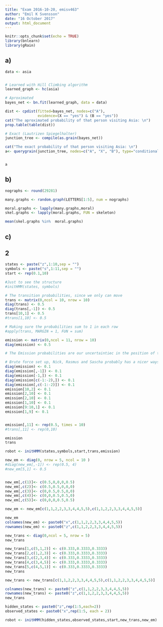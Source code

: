 ```yaml
---
title: "Exam 2016-10-20, emisv463"
author: "Emil K Svensson"
date: "16 October 2017"
output: html_document
---
```


```r
knitr::opts_chunk$set(echo = TRUE)
library(bnlearn)
library(gRain)
```

## a)

```r
data <- asia 


# Learned with Hill Climbing algorithm
learned_graph <- hc(asia)

# Aproximated
bayes_net <- bn.fit(learned_graph, data = data)

dist <- cpdist(fitted=bayes_net, nodes=c("A"), 
               evidence=(X == "yes") & (B == "yes"))
cat("The aproximated probability of that person visiting Asia: \n")
prop.table(table(dist))

# Exact (Lautrizen Spiegelhalter)
junction_tree <- compile(as.grain(bayes_net))

cat("The exact probability of that person visiting Asia: \n")
a<- querygrain(junction_tree, nodes=c("A", "X", "B"), type="conditional")


a

```

## b)

```r
nographs <- round(29281)

many.graphs <- random.graph(LETTERS[1:5], num = nographs)

moral.graphs <- lapply(many.graphs,moral)
skel.graphs <- lapply(moral.graphs, FUN = skeleton)

mean(skel.graphs %in%  moral.graphs)
```

## c)



## 2

```r
states <- paste("z",1:10,sep = "")
symbols <- paste("s",1:11,sep = "")
start <- rep(0.1,10)

#Just to see the structure
#initHMM(states, symbols)

# The transition probabilities, since we only can move 
trans <- matrix(0,ncol = 10, nrow = 10)
diag(trans) <- 0.5
diag(trans[,-1]) <- 0.5
trans[10,1] <- 0.5
#trans[1,10] <- 0.5

# Making sure the probabilities sum to 1 in each row
#apply(trans, MARGIN = 1, FUN = sum)

emission <- matrix(0,ncol = 11, nrow = 10)
diag(emission) <- 0.5

# The Emission probabilities are our uncertaintiec in the position of the robot.

# Brute force set up, Nick, Rasmus and Sascha probably has a nicer ways of solving this 
diag(emission) <- 0.1
diag(emission[,-1]) <- 0.1 
diag(emission[-1,]) <- 0.1 
diag(emission[c(-1:-2),]) <- 0.1
diag(emission[,c(-1:-2)]) <- 0.1 
emission[10,2] <- 0.1
emission[2,10] <- 0.1
emission[2,10] <- 0.1
emission[1,10] <- 0.1
emission[9:10,1] <- 0.1
emission[1,9] <- 0.1


emission[,11] <- rep(0.5, times = 10)
#trans[,11] <- rep(0,10)

emission
trans
```

```r
robot <- initHMM(states,symbols,start,trans,emission)
```

```r


new_em <- diag(0, nrow = 5, ncol = 10 )
#diag(new_em[,-1]) <- rep(0.5, 4)
#new_em[5,1] <- 0.5


new_em[,c(1)]<- c(0.5,0,0,0,0.5)
new_em[,c(2)]<- c(0.5,0.5,0,0,0)
new_em[,c(3)]<- c(0,0.5,0.5,0,0)
new_em[,c(4)]<- c(0,0,0.5,0.5,0)
new_em[,c(5)]<- c(0,0,0,0.5,0.5)

new_em <- new_em[c(1,1,2,2,3,3,4,4,5,5),c(1,1,2,2,3,3,4,4,5,5)]

new_em
colnames(new_em) <- paste0("x",c(1,1,2,2,3,3,4,4,5,5))
rownames(new_em) <- paste0("z",c(1,1,2,2,3,3,4,4,5,5))

new_trans <- diag(0,ncol = 5, nrow = 5)
new_trans

new_trans[1,c(5,1,2)] <- c(0.333,0.3333,0.3333)
new_trans[2,c(1,2,3)] <- c(0.333,0.3333,0.3333)
new_trans[3,c(2,3,4)] <- c(0.333,0.3333,0.3333)
new_trans[4,c(3,4,5)] <- c(0.333,0.3333,0.3333)
new_trans[5,c(4,5,1)] <- c(0.333,0.3333,0.3333)
new_trans

new_trans <- new_trans[c(1,1,2,2,3,3,4,4,5,5),c(1,1,2,2,3,3,4,4,5,5)]

colnames(new_trans) <- paste0("z",c(1,1,2,2,3,3,4,4,5,5))
rownames(new_trans) <- paste0("z",c(1,1,2,2,3,3,4,4,5,5))
new_trans
```

```r

hidden_states <- paste0("z",rep(1:5,each=2))
observed_states <- paste0("x",rep(1:5, each = 2))

robot <- initHMM(hidden_states,observed_states,start,new_trans,new_em)

```


```r

```

